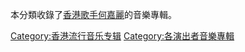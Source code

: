 本分類收錄了[[香港|香港]][[歌手|歌手]][[何嘉麗_(歌手)|何嘉麗]]的音樂專輯。
[[Category:香港流行音乐专辑|Category:香港流行音乐专辑]]
[[Category:各演出者音樂專輯|Category:各演出者音樂專輯]]
